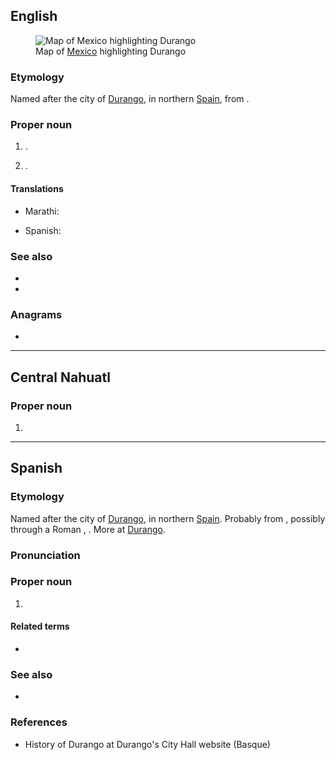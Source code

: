 ==English==
[[File:Mexico map, MX-DUR.svg|thumb|Map of [[Mexico]] highlighting Durango]]

===Etymology===
Named after the city of [[w:Durango, Biscay|Durango]], in northern [[Spain]], from {{der|en|eu|Duranco}}.

===Proper noun===
{{en-proper noun}}

# {{place|en|state|c/Mexico}}.
# {{place|en|city/county seat|co/La Plata County|s/Colorado|c/USA}}.

====Translations====
{{trans-top|state of Mexico}}
* Marathi: {{t|mr|दुरांगो|n}}
{{trans-mid}}
* Spanish: {{t+|es|Durango|m}}
{{trans-bottom}}

===See also===
* {{pedia}}
* {{pedia|Durango (disambiguation)}}

===Anagrams===
* {{anagrams|en|a=adgnoru|Garduno|Guadron|aground|on guard}}

----

==Central Nahuatl==

===Proper noun===
{{head|nhn|proper noun}}

# {{place|nhn|state|c/Mexico|t=Durango}}

----

==Spanish==

===Etymology===
Named after the city of [[w:Durango, Biscay|Durango]], in northern [[Spain]].  Probably from {{der|es|eu|Duranco}}, possibly through a Roman {{m|en|fundus}}, {{der|es|LL.|Turanicus}}.  More at [[w:Durango, Spain#Etymology|Durango]].

===Pronunciation===
{{es-IPA}}

===Proper noun===
{{es-proper noun|m}}

# {{place|es|state|c/Mexico}}

====Related terms====
* {{l|es|duranguense}}

===See also===
* {{pedia|lang=es}}

===References===
* History of Durango at Durango's City Hall website (Basque)